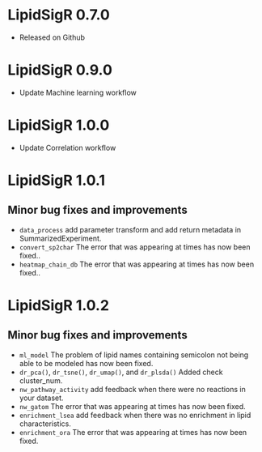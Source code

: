 # LipidSigR 0.7.0
- Released on Github

# LipidSigR 0.9.0
- Update Machine learning workflow

# LipidSigR 1.0.0
- Update Correlation workflow

# LipidSigR 1.0.1

## Minor bug fixes and improvements
- `data_process` add parameter transform and add return metadata in SummarizedExperiment.
- `convert_sp2char` The error that was appearing at times has now been fixed..
- `heatmap_chain_db` The error that was appearing at times has now been fixed..

# LipidSigR 1.0.2

## Minor bug fixes and improvements
- `ml_model` The problem of lipid names containing semicolon not being able to be modeled has now been fixed.
- `dr_pca()`, `dr_tsne()`, `dr_umap()`, and `dr_plsda()` Added check cluster_num.
- `nw_pathway_activity` add feedback when there were no reactions in your dataset.
- `nw_gatom` The error that was appearing at times has now been fixed.
- `enrichment_lsea` add feedback when there was no enrichment in lipid characteristics.
- `enrichment_ora` The error that was appearing at times has now been fixed.
